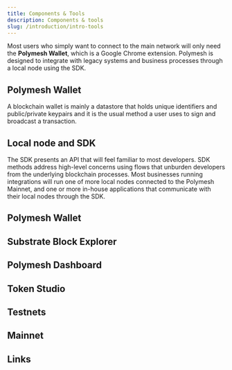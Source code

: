```yaml
---
title: Components & Tools
description: Components & tools
slug: /introduction/intro-tools
---
```



Most users who simply want to connect to the main network will only need the **Polymesh Wallet**, which is a Google Chrome extension. Polymesh is designed to integrate with legacy systems and business processes through a local node using the SDK.

## Polymesh Wallet

A blockchain wallet is mainly a datastore that holds unique identifiers and public/private keypairs and it is the usual method a user uses to sign and broadcast a transaction.

## Local node and SDK

The SDK presents an API that will feel familiar to most developers. SDK methods address high-level concerns using flows that unburden developers from the underlying blockchain processes. Most businesses running integrations will run one of more local nodes connected to the Polymesh Mainnet, and one or more in-house applications that communicate with their local nodes through the SDK.

## Polymesh Wallet


## Substrate Block Explorer


## Polymesh Dashboard


## Token Studio


## Testnets


## Mainnet


## Links

